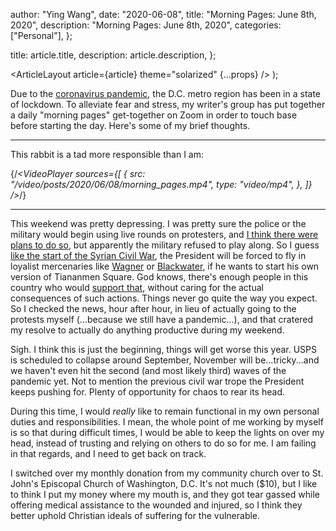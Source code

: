 
  author: "Ying Wang",
  date: "2020-06-08",
  title: "Morning Pages: June 8th, 2020",
  description: "Morning Pages: June 8th, 2020",
  categories: ["Personal"],
};

  title: article.title,
  description: article.description,
};

  <ArticleLayout article={article} theme="solarized" {...props} />
);

Due to the [coronavirus
pandemic](https://en.wikipedia.org/wiki/2019-20_coronavirus_pandemic), the D.C.
metro region has been in a state of lockdown. To alleviate fear and stress, my
writer's group has put together a daily "morning pages" get-together on Zoom in
order to touch base before starting the day. Here's some of my brief thoughts.

---

This rabbit is a tad more responsible than I am:

{/_<VideoPlayer
sources={[
{
src: "/video/posts/2020/06/08/morning_pages.mp4",
type: "video/mp4",
},
]}
/>_/}

---

This weekend was pretty depressing. I was pretty sure the police or the military
would begin using live rounds on protesters, and [I think there were plans to do
so](https://www.cbsnews.com/news/trump-demanded-10000-active-duty-troops-deploy-to-streets-in-heated-oval-office-meeting/),
but apparently the military refused to play along. So I guess [like the start of
the Syrian Civil
War](<https://en.wikipedia.org/wiki/Timeline_of_the_Syrian_Civil_War_(January%E2%80%93April_2011)>),
the President will be forced to fly in loyalist mercenaries like
[Wagner](https://en.wikipedia.org/wiki/Wagner_Group) or
[Blackwater](https://en.wikipedia.org/wiki/Academi), if he wants to start his
own version of Tiananmen Square. God knows, there's enough people in this
country who would [support
that](https://www.nytimes.com/2020/06/03/opinion/tom-cotton-protests-military.html),
without caring for the actual consequences of such actions. Things never go
quite the way you expect. So I checked the news, hour after hour, in lieu of
actually going to the protests myself (...because we still have a pandemic...),
and that cratered my resolve to actually do anything productive during my
weekend.

Sigh. I think this is just the beginning, things will get worse this year. USPS
is scheduled to collapse around September, November will be...tricky...and we
haven't even hit the second (and most likely third) waves of the pandemic yet.
Not to mention the previous civil war trope the President keeps pushing for.
Plenty of opportunity for chaos to rear its head.

During this time, I would _really_ like to remain functional in my own personal
duties and responsibilities. I mean, the whole point of me working by myself is
so that during difficult times, I would be able to keep the lights on over my
head, instead of trusting and relying on others to do so for me. I am failing in
that regards, and I need to get back on track.

I switched over my monthly donation from my community church over to St. John's
Episcopal Church of Washington, D.C. It's not much ($10), but I like to think I
put my money where my mouth is, and they got tear gassed while offering medical
assistance to the wounded and injured, so I think they better uphold Christian
ideals of suffering for the vulnerable.
